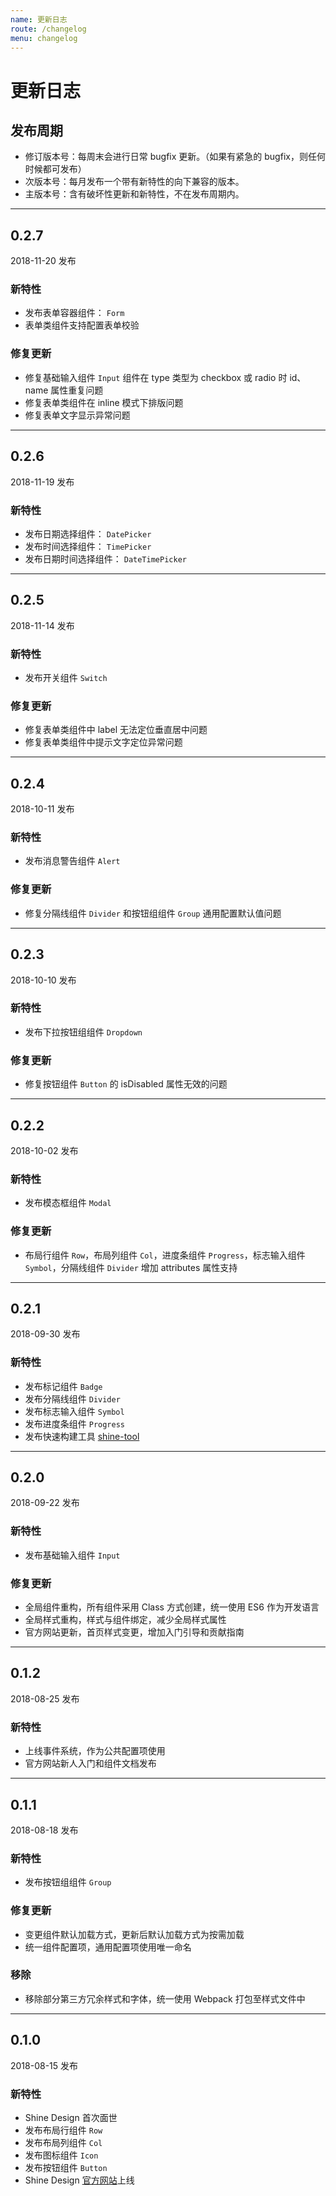 ```yaml
---
name: 更新日志
route: /changelog
menu: changelog
---
```


# 更新日志

## 发布周期
* 修订版本号：每周末会进行日常 bugfix 更新。（如果有紧急的 bugfix，则任何时候都可发布）
* 次版本号：每月发布一个带有新特性的向下兼容的版本。
* 主版本号：含有破坏性更新和新特性，不在发布周期内。

---

## 0.2.7
2018-11-20 发布
### 新特性
* 发布表单容器组件： `Form` 
* 表单类组件支持配置表单校验
### 修复更新
* 修复基础输入组件 `Input` 组件在 type 类型为 checkbox 或 radio 时 id、name 属性重复问题
* 修复表单类组件在 inline 模式下排版问题
* 修复表单文字显示异常问题

---

## 0.2.6
2018-11-19 发布
### 新特性
* 发布日期选择组件： `DatePicker` 
* 发布时间选择组件： `TimePicker` 
* 发布日期时间选择组件： `DateTimePicker` 

---

## 0.2.5
2018-11-14 发布
### 新特性
* 发布开关组件 `Switch`
### 修复更新
* 修复表单类组件中 label 无法定位垂直居中问题
* 修复表单类组件中提示文字定位异常问题

---

## 0.2.4
2018-10-11 发布
### 新特性
* 发布消息警告组件 `Alert`
### 修复更新
* 修复分隔线组件 `Divider` 和按钮组组件 `Group` 通用配置默认值问题

---

## 0.2.3
2018-10-10 发布
### 新特性
* 发布下拉按钮组组件 `Dropdown`
### 修复更新
* 修复按钮组件 `Button` 的 isDisabled 属性无效的问题

---

## 0.2.2
2018-10-02 发布
### 新特性
* 发布模态框组件 `Modal`
### 修复更新
* 布局行组件 `Row`，布局列组件 `Col`，进度条组件 `Progress`，标志输入组件 `Symbol`，分隔线组件 `Divider` 增加 attributes 属性支持

---

## 0.2.1
2018-09-30 发布
### 新特性
* 发布标记组件 `Badge`
* 发布分隔线组件 `Divider`
* 发布标志输入组件 `Symbol`
* 发布进度条组件 `Progress`
* 发布快速构建工具 [shine-tool](https://tool.shine.design)

---

## 0.2.0 
2018-09-22 发布
### 新特性
* 发布基础输入组件 `Input`
### 修复更新
* 全局组件重构，所有组件采用 Class 方式创建，统一使用 ES6 作为开发语言
* 全局样式重构，样式与组件绑定，减少全局样式属性
* 官方网站更新，首页样式变更，增加入门引导和贡献指南

---

## 0.1.2
2018-08-25 发布
### 新特性
* 上线事件系统，作为公共配置项使用
* 官方网站新人入门和组件文档发布

---

## 0.1.1
2018-08-18 发布
### 新特性
* 发布按钮组组件 `Group`
### 修复更新
* 变更组件默认加载方式，更新后默认加载方式为按需加载
* 统一组件配置项，通用配置项使用唯一命名
### 移除
* 移除部分第三方冗余样式和字体，统一使用 Webpack 打包至样式文件中

---

## 0.1.0
2018-08-15 发布
### 新特性
* Shine Design 首次面世
* 发布布局行组件 `Row`
* 发布布局列组件 `Col`
* 发布图标组件 `Icon`
* 发布按钮组件 `Button`
* Shine Design [官方网站](https://shine.design)上线
